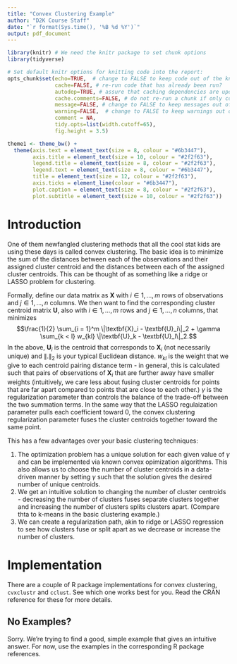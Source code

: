 ```yaml
---
title: "Convex Clustering Example"
author: "D2K Course Staff"
date: "`r format(Sys.time(), '%B %d %Y')`"
output: pdf_document
---
```


```r
library(knitr) # We need the knitr package to set chunk options
library(tidyverse)

# Set default knitr options for knitting code into the report:
opts_chunk$set(echo=TRUE,  # change to FALSE to keep code out of the knitted document
               cache=FALSE, # re-run code that has already been run?
               autodep=TRUE, # assure that caching dependencies are updated correctly
               cache.comments=FALSE, # do not re-run a chunk if only comments are changed
               message=FALSE, # change to FALSE to keep messages out of the knitted document
               warning=FALSE,  # change to FALSE to keep warnings out of the knitted document
               comment = NA,
               tidy.opts=list(width.cutoff=65),
               fig.height = 3.5)

theme1 <- theme_bw() +
  theme(axis.text = element_text(size = 8, colour = "#6b3447"),
        axis.title = element_text(size = 10, colour = "#2f2f63"),
        legend.title = element_text(size = 8, colour = "#2f2f63"),
        legend.text = element_text(size = 8, colour = "#6b3447"), 
        title = element_text(size = 12, colour = "#2f2f63"), 
        axis.ticks = element_line(colour = "#6b3447"),
        plot.caption = element_text(size = 8, colour = "#2f2f63"),
        plot.subtitle = element_text(size = 10, colour = "#2f2f63"))
```

# Introduction

One of them newfangled clustering methods that all the cool stat kids are using these days is called convex clustering. The basic idea is to minimize the sum of the distances between each of the observations and their assigned cluster centroid and the distances between each of the assigned cluster centroids. This can be thought of as something like a ridge or LASSO problem for clustering.  

Formally, define our data matrix as $\textbf{X}$ with $i \in 1, ..., m$ rows of observations and $j \in 1, ..., n$ columns. We then want to find the corresponding cluster centroid matrix $\textbf{U}$, also with $i \in 1, ..., m$ rows and $j \in 1, ..., n$ columns, that minimizes $$\frac{1}{2} \sum_{i = 1}^m \|\textbf{X}_i - \textbf{U}_i\|_2 + \gamma \sum_{k < l} w_{kl} \|\textbf{U}_k - \textbf{U}_l\|_2.$$ In the above, $\textbf{U}_i$ is the centroid that corresponds to $\textbf{X}_i$ (not necessarily unique) and $\|.\|_2$ is your typical Euclidean distance. $w_{kl}$ is the weight that we give to each centroid pairing distance term - in general, this is calculated such that pairs of observations of $\textbf{X}_i$ that are further away have smaller weights (intuitively, we care less about fusing cluster centroids for points that are far apart compared to points that are close to each other.) $\gamma$ is the regularization parameter than controls the balance of the trade-off between the two summation terms. In the same way that the LASSO regulaization parameter pulls each coefficient toward 0, the convex clustering regularization parameter fuses the cluster centroids together toward the same point.

This has a few advantages over your basic clustering techniques:


1. The optimization problem has a unique solution for each given value of $\gamma$ and can be implemented via known convex opimization algorithms. This also allows us to choose the number of cluster centroids in a data-driven manner by setting $\gamma$ such that the solution gives the desired number of unique centroids.
2. We get an intuitive solution to changing the number of cluster centroids - decreasing the number of clusters fuses separate clusters together and increasing the number of clusters splits clusters apart. (Compare thta to k-means in the basic clustering example.)
3. We can create a regularization path, akin to ridge or LASSO regression to see how clusters fuse or split apart as we decrease or increase the number of clusters.



\newpage

# Implementation

There are a couple of R package implementations for convex clustering, `cvxclustr` and `cclust`. See which one works best for you. Read the CRAN reference for these for more details.

## No Examples?

Sorry. We're trying to find a good, simple example that gives an intuitive answer. For now, use the examples in the corresponding R package references.
